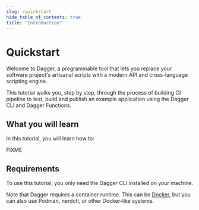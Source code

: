 ```yaml
---
slug: /quickstart
hide_table_of_contents: true
title: "Introduction"
---
```


# Quickstart

Welcome to Dagger, a programmable tool that lets you replace your software project's artisanal scripts with a modern API and cross-language scripting engine.

This tutorial walks you, step by step, through the process of building CI pipeline to test, build and publish an example application using the Dagger CLI and Dagger Functions.

## What you will learn

In this tutorial, you will learn how to:

FIXME

## Requirements

To use this tutorial, you only need the Dagger CLI installed on your machine.

Note that Dagger requires a container runtime. This can be [Docker](https://docs.docker.com/engine/install/), but you can also use Podman, nerdctl, or other Docker-like systems.
